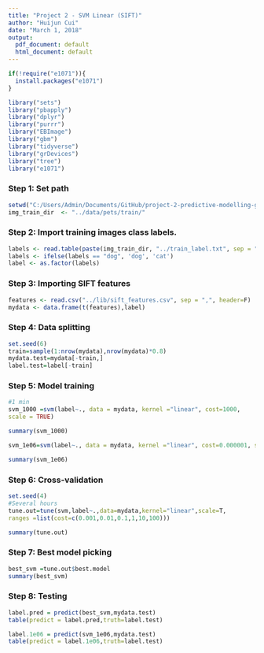 ```yaml
---
title: "Project 2 - SVM Linear (SIFT)"
author: "Huijun Cui"
date: "March 1, 2018"
output:
  pdf_document: default
  html_document: default
---
```


```r
if(!require("e1071")){
  install.packages("e1071")
}

library("sets")
library("pbapply")
library("dplyr")
library("purrr")
library("EBImage")
library("gbm")
library("tidyverse")
library("grDevices")
library("tree")
library("e1071")
```

### Step 1: Set path

```r
setwd("C:/Users/Admin/Documents/GitHub/project-2-predictive-modelling-group-1/doc") 
img_train_dir  <- "../data/pets/train/"
```

### Step 2: Import training images class labels.

```r
labels <- read.table(paste(img_train_dir, "../train_label.txt", sep = ""), header = F)
labels <- ifelse(labels == "dog", 'dog', 'cat')
label <- as.factor(labels) 
```

### Step 3: Importing SIFT features

```r
features <- read.csv("../lib/sift_features.csv", sep = ",", header=F)
mydata <- data.frame(t(features),label)
```

### Step 4: Data splitting

```r
set.seed(6)
train=sample(1:nrow(mydata),nrow(mydata)*0.8)
mydata.test=mydata[-train,]
label.test=label[-train]
```

### Step 5: Model training

```r
#1 min
svm_1000 =svm(label~., data = mydata, kernel ="linear", cost=1000,
scale = TRUE)
```
```r
summary(svm_1000)
```

```r
svm_1e06=svm(label~., data = mydata, kernel ="linear", cost=0.000001, scale=TRUE)
```
```r
summary(svm_1e06)
```

### Step 6: Cross-validation

```r
set.seed(4)
#Several hours
tune.out=tune(svm,label~.,data=mydata,kernel="linear",scale=T,
ranges =list(cost=c(0.001,0.01,0.1,1,10,100)))
```
```r
summary(tune.out)
```
### Step 7: Best model picking

```r
best_svm =tune.out$best.model
summary(best_svm)
```

### Step 8: Testing

```r
label.pred = predict(best_svm,mydata.test)
table(predict = label.pred,truth=label.test)
```
```r
label.1e06 = predict(svm_1e06,mydata.test)
table(predict = label.1e06,truth=label.test)
```
